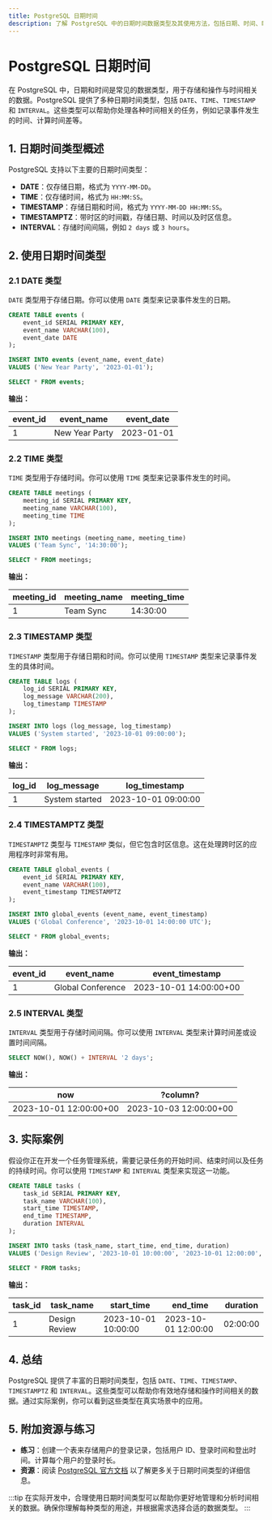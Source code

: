 ```yaml
---
title: PostgreSQL 日期时间
description: 了解 PostgreSQL 中的日期时间数据类型及其使用方法，包括日期、时间、时间戳和间隔等。适合初学者学习。
---
```


# PostgreSQL 日期时间

在 PostgreSQL 中，日期和时间是常见的数据类型，用于存储和操作与时间相关的数据。PostgreSQL 提供了多种日期时间类型，包括 `DATE`、`TIME`、`TIMESTAMP` 和 `INTERVAL`。这些类型可以帮助你处理各种时间相关的任务，例如记录事件发生的时间、计算时间差等。

## 1. 日期时间类型概述

PostgreSQL 支持以下主要的日期时间类型：

- **DATE**：仅存储日期，格式为 `YYYY-MM-DD`。
- **TIME**：仅存储时间，格式为 `HH:MM:SS`。
- **TIMESTAMP**：存储日期和时间，格式为 `YYYY-MM-DD HH:MM:SS`。
- **TIMESTAMPTZ**：带时区的时间戳，存储日期、时间以及时区信息。
- **INTERVAL**：存储时间间隔，例如 `2 days` 或 `3 hours`。

## 2. 使用日期时间类型

### 2.1 DATE 类型

`DATE` 类型用于存储日期。你可以使用 `DATE` 类型来记录事件发生的日期。

```sql
CREATE TABLE events (
    event_id SERIAL PRIMARY KEY,
    event_name VARCHAR(100),
    event_date DATE
);

INSERT INTO events (event_name, event_date)
VALUES ('New Year Party', '2023-01-01');

SELECT * FROM events;
```

**输出：**

| event_id | event_name     | event_date  |
|----------|----------------|-------------|
| 1        | New Year Party | 2023-01-01  |

### 2.2 TIME 类型

`TIME` 类型用于存储时间。你可以使用 `TIME` 类型来记录事件发生的时间。

```sql
CREATE TABLE meetings (
    meeting_id SERIAL PRIMARY KEY,
    meeting_name VARCHAR(100),
    meeting_time TIME
);

INSERT INTO meetings (meeting_name, meeting_time)
VALUES ('Team Sync', '14:30:00');

SELECT * FROM meetings;
```

**输出：**

| meeting_id | meeting_name | meeting_time |
|------------|--------------|--------------|
| 1          | Team Sync    | 14:30:00     |

### 2.3 TIMESTAMP 类型

`TIMESTAMP` 类型用于存储日期和时间。你可以使用 `TIMESTAMP` 类型来记录事件发生的具体时间。

```sql
CREATE TABLE logs (
    log_id SERIAL PRIMARY KEY,
    log_message VARCHAR(200),
    log_timestamp TIMESTAMP
);

INSERT INTO logs (log_message, log_timestamp)
VALUES ('System started', '2023-10-01 09:00:00');

SELECT * FROM logs;
```

**输出：**

| log_id | log_message   | log_timestamp       |
|--------|---------------|---------------------|
| 1      | System started| 2023-10-01 09:00:00 |

### 2.4 TIMESTAMPTZ 类型

`TIMESTAMPTZ` 类型与 `TIMESTAMP` 类似，但它包含时区信息。这在处理跨时区的应用程序时非常有用。

```sql
CREATE TABLE global_events (
    event_id SERIAL PRIMARY KEY,
    event_name VARCHAR(100),
    event_timestamp TIMESTAMPTZ
);

INSERT INTO global_events (event_name, event_timestamp)
VALUES ('Global Conference', '2023-10-01 14:00:00 UTC');

SELECT * FROM global_events;
```

**输出：**

| event_id | event_name       | event_timestamp          |
|----------|------------------|--------------------------|
| 1        | Global Conference| 2023-10-01 14:00:00+00   |

### 2.5 INTERVAL 类型

`INTERVAL` 类型用于存储时间间隔。你可以使用 `INTERVAL` 类型来计算时间差或设置时间间隔。

```sql
SELECT NOW(), NOW() + INTERVAL '2 days';
```

**输出：**

| now                      | ?column?                 |
|--------------------------|--------------------------|
| 2023-10-01 12:00:00+00   | 2023-10-03 12:00:00+00   |

## 3. 实际案例

假设你正在开发一个任务管理系统，需要记录任务的开始时间、结束时间以及任务的持续时间。你可以使用 `TIMESTAMP` 和 `INTERVAL` 类型来实现这一功能。

```sql
CREATE TABLE tasks (
    task_id SERIAL PRIMARY KEY,
    task_name VARCHAR(100),
    start_time TIMESTAMP,
    end_time TIMESTAMP,
    duration INTERVAL
);

INSERT INTO tasks (task_name, start_time, end_time, duration)
VALUES ('Design Review', '2023-10-01 10:00:00', '2023-10-01 12:00:00', '2 hours');

SELECT * FROM tasks;
```

**输出：**

| task_id | task_name     | start_time           | end_time             | duration |
|---------|---------------|----------------------|----------------------|----------|
| 1       | Design Review | 2023-10-01 10:00:00  | 2023-10-01 12:00:00  | 02:00:00 |

## 4. 总结

PostgreSQL 提供了丰富的日期时间类型，包括 `DATE`、`TIME`、`TIMESTAMP`、`TIMESTAMPTZ` 和 `INTERVAL`。这些类型可以帮助你有效地存储和操作时间相关的数据。通过实际案例，你可以看到这些类型在真实场景中的应用。

## 5. 附加资源与练习

- **练习**：创建一个表来存储用户的登录记录，包括用户 ID、登录时间和登出时间。计算每个用户的登录时长。
- **资源**：阅读 [PostgreSQL 官方文档](https://www.postgresql.org/docs/current/datatype-datetime.html) 以了解更多关于日期时间类型的详细信息。

:::tip
在实际开发中，合理使用日期时间类型可以帮助你更好地管理和分析时间相关的数据。确保你理解每种类型的用途，并根据需求选择合适的数据类型。
:::